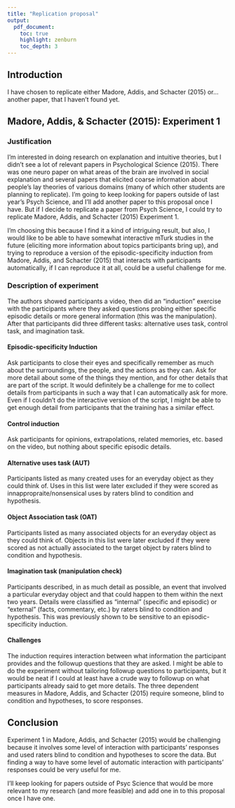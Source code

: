 ```yaml
---
title: "Replication proposal"
output:
  pdf_document:
    toc: true
    highlight: zenburn
    toc_depth: 3
---
```


## Introduction

I have chosen to replicate either Madore, Addis, and Schacter (2015) or... another paper, that I haven't found yet.

## Madore, Addis, & Schacter (2015): Experiment 1

### Justification

I'm interested in doing research on explanation and intuitive theories, but I didn't see a lot of relevant papers in Psychological Science (2015). There was one neuro paper on what areas of the brain are involved in social explanation and several papers that elicited coarse information about people's lay theories of various domains (many of which other students are planning to replicate). I'm going to keep looking for papers outside of last year's Psych Science, and I'll add another paper to this proposal once I have. But if I decide to replicate a paper from Psych Science, I could try to replicate Madore, Addis, and Schacter (2015) Experiment 1.

I'm choosing this because I find it a kind of intriguing result, but also, I would like to be able to have somewhat interactive mTurk studies in the future (eliciting more information about topics participants bring up), and trying to reproduce a version of the episodic-specificity induction from Madore, Addis, and Schacter (2015) that interacts with participants automatically, if I can reproduce it at all, could be a useful challenge for me.

### Description of experiment

The authors showed participants a video, then did an "induction" exercise with the participants where they asked questions probing either specific episodic details or more general information (this was the manipulation). After that participants did three different tasks: alternative uses task, control task, and imagination task.

#### Episodic-specificity Induction

Ask participants to close their eyes and specifically remember as much about the surroundings, the people, and the actions as they can. Ask for more detail about some of the things they mention, and for other details that are part of the script. It would definitely be a challenge for me to collect details from participants in such a way that I can automatically ask for more. Even if I couldn't do the interactive version of the script, I might be able to get enough detail from participants that the training has a similar effect.

#### Control induction

Ask participants for opinions, extrapolations, related memories, etc. based on the video, but nothing about specific episodic details.

#### Alternative uses task (AUT)

Participants listed as many created uses for an everyday object as they could think of. Uses in this list were later excluded if they were scored as innappropraite/nonsensical uses by raters blind to condition and hypothesis.

#### Object Association task (OAT)

Participants listed as many associated objects for an everyday object as they could think of. Objects in this list were later excluded if they were scored as not actually associated to the target object by raters blind to condition and hypothesis.

#### Imagination task (manipulation check)

Participants described, in as much detail as possible, an event that involved a particular everyday object and that could happen to them within the next two years. Details were classified as "internal" (specific and episodic) or "external" (facts, commentary, etc.)  by raters blind to condition and hypothesis. This was previously shown to be sensitive to an episodic-specificity induction.

#### Challenges

The induction requires interaction between what information the participant provides and the followup questions that they are asked. I might be able to do the experiment without tailoring followup questions to participants, but it would be neat if I could at least have a crude way to followup on what participants already said to get more details. The three dependent measures in Madore, Addis, and Schacter (2015) require someone, blind to condition and hypotheses, to score responses.

## Conclusion

Experiment 1 in Madore, Addis, and Schacter (2015) would be challenging because it involves some level of interaction with participants' responses and used raters blind to condition and hypotheses to score the data. But finding a way to have some level of automatic interaction with participants' responses could be very useful for me.

I'll keep looking for papers outside of Psyc Science that would be more relevant to my research (and more feasible) and add one in to this proposal once I have one.
